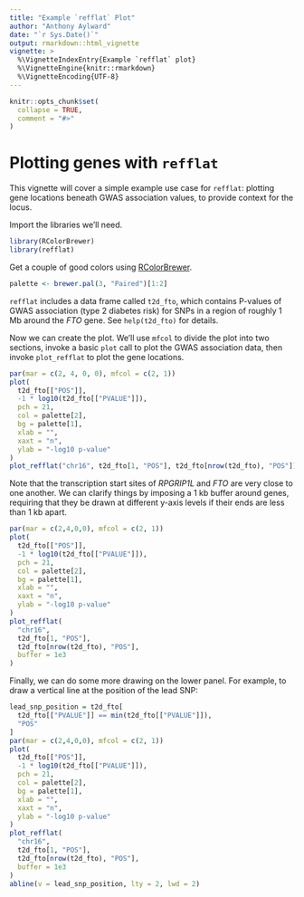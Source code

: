 ```yaml
---
title: "Example `refflat` Plot"
author: "Anthony Aylward"
date: "`r Sys.Date()`"
output: rmarkdown::html_vignette
vignette: >
  %\VignetteIndexEntry{Example `refflat` plot}
  %\VignetteEngine{knitr::rmarkdown}
  %\VignetteEncoding{UTF-8}
---
```


```r
knitr::opts_chunk$set(
  collapse = TRUE,
  comment = "#>"
)
```

# Plotting genes with `refflat`

This vignette will cover a simple example use case for `refflat`: plotting
gene locations beneath GWAS association values, to provide context for the
locus.

Import the libraries we'll need.

```r
library(RColorBrewer)
library(refflat)
```

Get a couple of good colors using [RColorBrewer](https://cran.r-project.org/web/packages/RColorBrewer/index.html).

```r
palette <- brewer.pal(3, "Paired")[1:2]
```

`refflat` includes a data frame called `t2d_fto`, which contains P-values of
GWAS association (type 2 diabetes risk) for SNPs in a region of roughly 1 Mb
around the _FTO_ gene. See `help(t2d_fto)` for details.

Now we can create the plot. We'll use `mfcol` to divide the plot into two
sections, invoke a basic `plot` call to plot the GWAS association data,
then invoke `plot_refflat` to plot the gene locations.

```r
par(mar = c(2, 4, 0, 0), mfcol = c(2, 1))
plot(
  t2d_fto[["POS"]],
  -1 * log10(t2d_fto[["PVALUE"]]),
  pch = 21,
  col = palette[2],
  bg = palette[1],
  xlab = "",
  xaxt = "n",
  ylab = "-log10 p-value"
)
plot_refflat("chr16", t2d_fto[1, "POS"], t2d_fto[nrow(t2d_fto), "POS"])
```

Note that the transcription start sites of _RPGRIP1L_ and _FTO_ are very close
to one another. We can clarify things by imposing a 1 kb buffer around genes,
requiring that they be drawn at different y-axis levels if their ends are less
than 1 kb apart.

```r
par(mar = c(2,4,0,0), mfcol = c(2, 1))
plot(
  t2d_fto[["POS"]],
  -1 * log10(t2d_fto[["PVALUE"]]),
  pch = 21,
  col = palette[2],
  bg = palette[1],
  xlab = "",
  xaxt = "n",
  ylab = "-log10 p-value"
)
plot_refflat(
  "chr16",
  t2d_fto[1, "POS"],
  t2d_fto[nrow(t2d_fto), "POS"],
  buffer = 1e3
)
```

Finally, we can do some more drawing on the lower panel. For example, to draw
a vertical line at the position of the lead SNP:

```r
lead_snp_position = t2d_fto[
  t2d_fto[["PVALUE"]] == min(t2d_fto[["PVALUE"]]),
  "POS"
]
par(mar = c(2,4,0,0), mfcol = c(2, 1))
plot(
  t2d_fto[["POS"]],
  -1 * log10(t2d_fto[["PVALUE"]]),
  pch = 21,
  col = palette[2],
  bg = palette[1],
  xlab = "",
  xaxt = "n",
  ylab = "-log10 p-value"
)
plot_refflat(
  "chr16",
  t2d_fto[1, "POS"],
  t2d_fto[nrow(t2d_fto), "POS"],
  buffer = 1e3
)
abline(v = lead_snp_position, lty = 2, lwd = 2)
```
